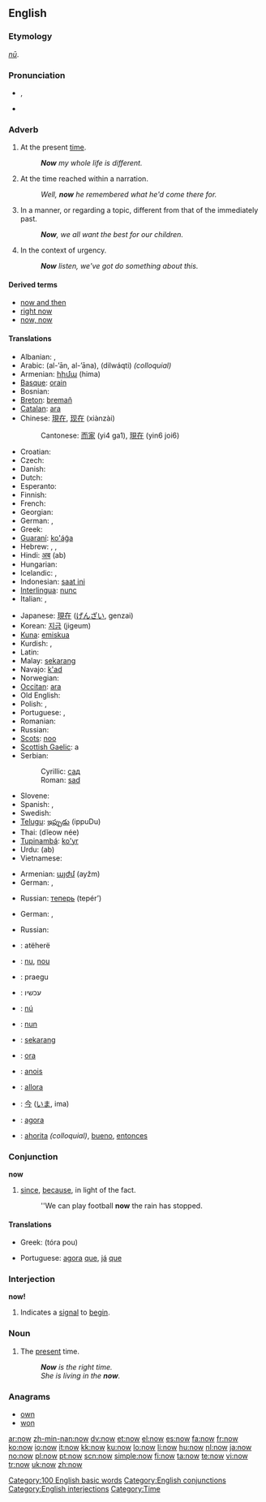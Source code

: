 {{wikipedia}}
{{also|NOW}}
==English==

{{rank|only|like|little|77|now|then|A|should}}

===Etymology===
{{etyl|ang}} ''[[nū]]''.

===Pronunciation===
* {{IPA|/naʊ/}}, {{SAMPA|/naU/}}
* {{audio|en-us-now.ogg|Audio (US)}}
*: {{rhymes|aʊ}}

===Adverb===
{{en-adv|-}}

# At the present [[time]].
#: '''''Now''' my whole life is different.''
# At the time reached within a narration.
#: ''Well, '''now''' he remembered what he'd come there for.''
# In a manner, or regarding a topic, different from that of the immediately past.
#: '''''Now''', we all want the best for our children.''
# In the context of urgency.
#: '''''Now''' listen, we've got do something about this.''

====Derived terms====
* [[now and then]]
* [[right now]]
* [[now, now]]

====Translations====
{{trans-top|At this time}}
* Albanian: {{t-|sq|tani|xs=Albanian}}, {{t-|sq|tash|xs=Albanian}}
* Arabic: {{Arab|[[الآن]]}} (al-’ān, al-’āna), {{Arab|[[دلوقتي]]}} (dilwáqti) ''(colloquial)''
* Armenian: [[հիմա]] (hima)
* [[Basque]]: [[orain]]
* Bosnian: {{t-|bs|sad}}
* [[Breton]]: [[bremañ]]
* [[Catalan]]: [[ara]]
* Chinese: [[現在]], [[现在]] (xiànzài)
*: Cantonese: [[而家]] (yi4 ga1), [[現在]] (yin6 joi6)
* Croatian: {{t+|hr|sad}}
* Czech: {{t+|cs|teď}}
* Danish: {{t+|da|nu}}
* Dutch: {{t+|nl|nu}}
* Esperanto: {{t-|eo|nun|xs=Esperanto}}
* Finnish: {{t+|fi|nyt}}
* French: {{t+|fr|maintenant}}
* Georgian: {{t-|ka|ახლა|sc=Geor}}
* German: {{t+|de|jetzt}}, {{t+|de|nun}}
* Greek: {{t+|el|τώρα|sc=Grek}}
* [[Guaraní]]: [[ko'ág̃a]]
* Hebrew: {{he-translation|עכשיו|akhsháv}}, {{he-translation|כעת|ka`ét}}, {{he-translation|עתה|attá}}
* Hindi: [[अब]] (ab)
* Hungarian: {{t+|hu|most}}
* Icelandic: {{t+|is|nú}}, {{t+|is|núna}}
* Indonesian: [[saat ini]]
* [[Interlingua]]: [[nunc]]
* Italian: {{t+|it|adesso}}, {{t+|it|ora}}
{{trans-mid}}
* Japanese: [[現在]] ([[げんざい]], genzai)
* Korean: [[지금]] (jigeum)
* [[Kuna]]: [[emiskua]]
* Kurdish: {{KUchar|[[ئێستا]]}}, {{KUchar|[[له‌م کاته‌]]}}
* Latin: {{t+|la|nunc}}
* Malay: [[sekarang]]
* Navajo: [[k'ad]]
* Norwegian: {{t-|no|nå}}
* [[Occitan]]: [[ara]]
* Old English: {{t-|ang|nu|alt=nū|xs=Old English}}
* Polish: {{t+|pl|obecnie}}, {{t+|pl|teraz}}
* Portuguese: {{t+|pt|agora}}, {{t+|pt|já}}
* Romanian: {{t+|ro|acum}}
* Russian: {{t+|ru|сейчас|tr=sejčás|sc=Cyrl}}
* [[Scots]]: [[noo#Scots|noo]]
* [[Scottish Gaelic]]: a {{t|gd|nis}}
* Serbian:
*: Cyrillic: [[сад#Serbian|сад]]
*: Roman: [[sad#Serbian|sad]]
* Slovene: {{t+|sl|zdaj}}
* Spanish: {{t+|es|ahora}}, {{t+|es|ya}}
* Swedish: {{t+|sv|nu}}
* [[Telugu]]: [[ఇప్పుడు]] (ippuDu)
* Thai: {{Thai|[[เดี๋ยวนี้]]}} (dĭeow née)
* [[Tupinambá]]: [[ko'yr]]
* Urdu: {{ur-Arab|[[اب]]}} (ab)
* Vietnamese: {{t+|vi|bây giờ|xs=Vietnamese}}
{{trans-bottom}}

{{trans-top|In a manner, or regarding a topic, different from that of the immediately past}}
* Armenian: [[այժմ]] (ayžm)
* German: {{t+|de|jetzt}}, {{t+|de|nun}}
{{trans-mid}}
* Russian: [[теперь]] (tepér’)
{{trans-bottom}}

{{trans-top|In the context of urgency}}
* German: {{t+|de|jetzt}}, {{t+|de|nun}}
{{trans-mid}}
* Russian: {{t-|ru|а сейчас|tr=a sejčás|sc=Cyrl}}
{{trans-bottom}}

<!-- {{trans-top|a way of introducing a sentence}} -- now split into senses 3 & 4
* Albanian: {{t+|sq|atëherë|xs=Albanian}} 3, {{t+|sq|4|xs=Albanian}}
* Armenian: [[այժմ]] (ayžm) 3,4
* Dutch: {{t+|nl|nou}}, {{t+|nl|nu}} 3, {{t-|nl|4}}
* German: {{t+|de|nun}} 3, {{t+|de|4}}
* Hebrew: {{he-translation|עכשיו|akhsháv}} 3, {{t-|he|4}}
* Icelandic: {{t+|is|nú}}, {{t+|is|núna}} 3, {{t+|is|4}}
* Italian: {{t+|it|allora}} 3, {{t+|it|4}}
* Portuguese: {{t+|pt|agora}} 3, {{t+|pt|4}}
* Spanish: {{t+|es|entonces}} 3, {{t-|es|4}}
-->

{{checktrans}}
* {{ttbc|Albanian}}: atëherë <!-- 3,4 -->
* {{ttbc|Dutch}}: [[nu]], [[nou]] <!-- & 3,4 -->
* {{ttbc|Estonian}}: praegu
* {{ttbc|Hebrew}}: <!-- 3,4 -->  עכשיו
* {{ttbc|Icelandic}}: [[nú]] <!-- 3,4 -->
* {{ttbc|Ido}}: [[nun]]
* {{ttbc|Indonesian}}: [[sekarang]]
* {{ttbc|Interlingua}}: [[ora]]
* {{ttbc|Irish}}: [[anois]]
* {{ttbc|Italian}}: [[allora]] <!-- 3,4 -->
* {{ttbc|Japanese}}: [[今]] ([[いま]], ima)
* {{ttbc|Portuguese}}: [[agora]] <!-- 3,4 -->
* {{ttbc|Spanish}}: [[ahorita]] ''(colloquial)'', [[bueno]], <!-- & 3,4 --> [[entonces]]

===Conjunction===
'''now'''

# [[since]], [[because]], in light of the fact.
#: ''We can play football '''now''' the rain has stopped.

====Translations====
{{trans-top|since, because}}
* Greek: {{t|el|τώρα που|sc=Grek}} (tóra pou)
{{trans-mid}}
* Portuguese: [[agora]] [[que]], [[já]] [[que]]
{{trans-bottom}}

===Interjection===
'''now!'''

# Indicates a [[signal]] to [[begin]].

===Noun===
{{en-noun|-}}

# The [[present]] time.
#: '''''Now''' is the right time.''
#: ''She is living in the '''now'''.''

===Anagrams===
* [[own]]
* [[won]]

[[Category:100 English basic words]]
[[Category:English conjunctions]]
[[Category:English interjections]]
[[Category:Time]]

[[ar:now]]
[[zh-min-nan:now]]
[[dv:now]]
[[et:now]]
[[el:now]]
[[es:now]]
[[fa:now]]
[[fr:now]]
[[ko:now]]
[[io:now]]
[[it:now]]
[[kk:now]]
[[ku:now]]
[[lo:now]]
[[li:now]]
[[hu:now]]
[[nl:now]]
[[ja:now]]
[[no:now]]
[[pl:now]]
[[pt:now]]
[[scn:now]]
[[simple:now]]
[[fi:now]]
[[ta:now]]
[[te:now]]
[[vi:now]]
[[tr:now]]
[[uk:now]]
[[zh:now]]